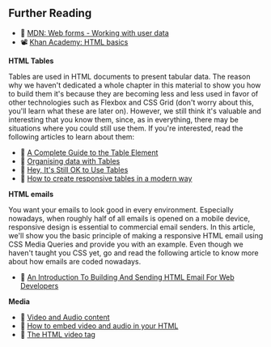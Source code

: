 ## Further Reading

- 📓 [MDN: Web forms - Working with user data](https://developer.mozilla.org/en-US/docs/Learn/Forms)
- 📽️ [Khan Academy: HTML basics](https://www.khanacademy.org/computing/computer-programming/html-css/intro-to-html/pt/html-basics)

**HTML Tables**

Tables are used in HTML documents to present tabular data. The reason why we haven't dedicated a whole chapter in this material to show you how to build them it's because they are becoming less and less used in favor of other technologies such as Flexbox and CSS Grid (don't worry about this, you'll learn what these are later on). However, we still think it's valuable and interesting that you know them, since, as in everything, there may be situations where you could still use them. If you're interested, read the following articles to learn about them:

- 📖 [A Complete Guide to the Table Element](https://css-tricks.com/complete-guide-table-element/)
- 📖 [Organising data with Tables](https://learn.shayhowe.com/html-css/organizing-data-with-tables/)
- 📖 [Hey, It's Still OK to Use Tables](https://adrianroselli.com/2017/11/hey-its-still-ok-to-use-tables.html)
- 📖 [How to create responsive tables in a modern way](https://medium.com/@snowleo208/how-to-create-responsive-table-d1662cb62075)

**HTML emails**

You want your emails to look good in every environment. Especially nowadays, when roughly half of all emails is opened on a mobile device, responsive design is essential to commercial email senders. In this article, we'll show you the basic principle of making a responsive HTML email using CSS Media Queries and provide you with an example. Even though we haven't taught you CSS yet, go and read the following article to know more about how emails are coded nowadays.

- 📖 [An Introduction To Building And Sending HTML Email For Web Developers](https://www.smashingmagazine.com/2017/01/introduction-building-sending-html-email-for-web-developers/)

**Media**

- 📖 [Video and Audio content](https://developer.mozilla.org/en-US/docs/Learn/HTML/Multimedia_and_embedding/Video_and_audio_content)
- 📖 [How to embed video and audio in your HTML](https://www.freecodecamp.org/news/video-audio-in-html-a-short-guide-69f721878b47/)
- 📖 [The HTML video tag](https://flaviocopes.com/html-video-tag/)